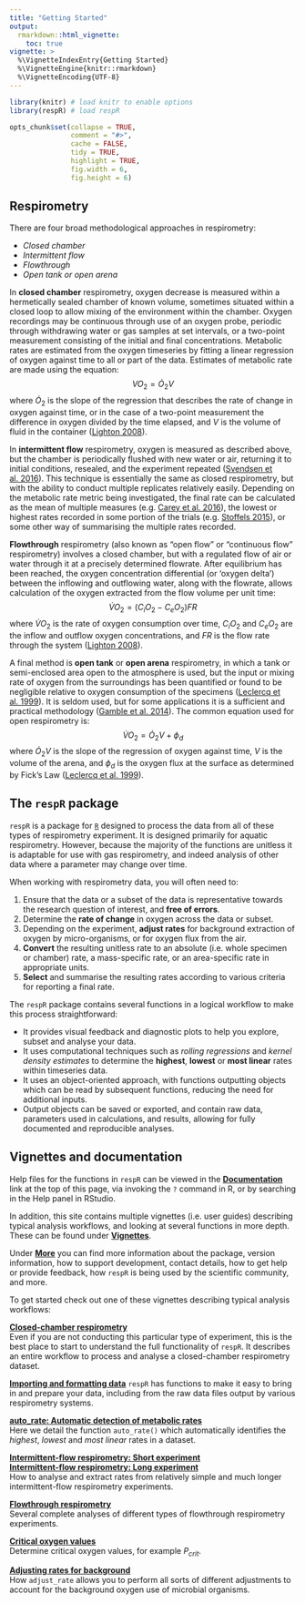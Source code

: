 ```yaml
---
title: "Getting Started"
output: 
  rmarkdown::html_vignette:
    toc: true
vignette: >
  %\VignetteIndexEntry{Getting Started}
  %\VignetteEngine{knitr::rmarkdown}
  %\VignetteEncoding{UTF-8}
---
```


```r
library(knitr) # load knitr to enable options
library(respR) # load respR

opts_chunk$set(collapse = TRUE, 
               comment = "#>", 
               cache = FALSE, 
               tidy = TRUE, 
               highlight = TRUE, 
               fig.width = 6, 
               fig.height = 6)
```

## Respirometry

There are four broad methodological approaches in respirometry: 

- *Closed chamber* 
- *Intermittent flow* 
- *Flowthrough* 
- *Open tank or open arena*

In **closed chamber** respirometry, oxygen decrease is measured within a hermetically sealed chamber of known volume, sometimes situated within a closed loop to allow mixing of the environment within the chamber. Oxygen recordings may be continuous through use of an oxygen probe, periodic through withdrawing water or gas samples at set intervals, or a two-point measurement consisting of the initial and final concentrations. Metabolic rates are estimated from the oxygen timeseries by fitting a linear regression of oxygen against time to all or part of the data. Estimates of metabolic rate are made using the equation: $$VO_2 = \dot O_2V$$ where $\dot O_2$ is the slope of the regression that describes the rate of change in oxygen against time, or in the case of a two-point measurement the difference in oxygen divided by the time elapsed, and $V$ is the volume of fluid in the container ([Lighton 2008](https://januarharianto.github.io/respR/articles/refs.html#references)).

In **intermittent flow** respirometry, oxygen is measured as described above, but the chamber is periodically flushed with new water or air, returning it to initial conditions, resealed, and the experiment repeated ([Svendsen et al. 2016](https://januarharianto.github.io/respR/articles/refs.html#references)). This technique is essentially the same as closed respirometry, but with the ability to conduct multiple replicates relatively easily. Depending on the metabolic rate metric being investigated, the final rate can be calculated as the mean of multiple measures (e.g. [Carey et al. 2016](https://januarharianto.github.io/respR/articles/refs.html#references)), the lowest or highest rates recorded in some portion of the trials (e.g. [Stoffels 2015](https://januarharianto.github.io/respR/articles/refs.html#references)), or some other way of summarising the multiple rates recorded.

**Flowthrough** respirometry (also known as "open flow" or "continuous flow" respirometry) involves a closed chamber, but with a regulated flow of air or water through it at a precisely determined flowrate. After equilibrium has been reached, the oxygen concentration differential (or 'oxygen delta') between the inflowing and outflowing water, along with the flowrate, allows calculation of the oxygen extracted from the flow volume per unit time: $$\dot{V}O_2 = (C_iO_2 - C_eO_2)FR$$ where $\dot{V}O_2$ is the rate of oxygen consumption over time, $C_iO_2$ and $C_eO_2$ are the inflow and outflow oxygen concentrations, and $FR$ is the flow rate through the system ([Lighton 2008](https://januarharianto.github.io/respR/articles/refs.html#references)).

A final method is **open tank** or **open arena** respirometry, in which a tank or semi-enclosed area open to the atmosphere is used, but the input or mixing rate of oxygen from the surroundings has been quantified or found to be negligible relative to oxygen consumption of the specimens ([Leclercq et al. 1999](https://januarharianto.github.io/respR/articles/refs.html#references)). It is seldom used, but for some applications it is a sufficient and practical methodology ([Gamble et al. 2014](https://januarharianto.github.io/respR/articles/refs.html#references)). The common equation used for open respirometry is: $$\dot{V}O_2 = \dot O_2V + \phi_d$$ where $\dot O_2V$ is the slope of the regression of oxygen against time, $V$ is the volume of the arena, and $\phi_d$ is the oxygen flux at the surface as determined by Fick's Law ([Leclercq et al. 1999](https://januarharianto.github.io/respR/articles/refs.html#references)).


## The `respR` package

`respR` is a package for [`R`](https://www.r-project.org) designed to process the data from all of these types of respirometry experiment. It is designed primarily for aquatic respirometry. However, because the majority of the functions are unitless it is adaptable for use with gas respirometry, and indeed analysis of other data where a parameter may change over time. 

When working with respirometry data, you will often need to:

1. Ensure that the data or a subset of the data is representative towards the research question of interest, and **free of errors**.
2. Determine the **rate of change** in oxygen across the data or subset.
3. Depending on the experiment, **adjust rates** for background extraction of oxygen by micro-organisms, or for oxygen flux from the air.
4. **Convert** the resulting unitless rate to an absolute (i.e. whole specimen or chamber) rate, a mass-specific rate, or an area-specific rate in appropriate units.  
5. **Select** and summarise the resulting rates according to various criteria for reporting a final rate.

The `respR` package contains several functions in a logical workflow to make this process straightforward:

- It provides visual feedback and diagnostic plots to help you explore, subset and analyse your data.
- It uses computational techniques such as *rolling regressions* and *kernel density estimates* to determine the **highest**, **lowest** or **most linear** rates within timeseries data.
- It uses an object-oriented approach, with functions outputting objects which can be read by subsequent functions, reducing the need for additional inputs.
- Output objects can be saved or exported, and contain raw data, parameters used in calculations, and results, allowing for fully documented and reproducible analyses.

## Vignettes and documentation 

Help files for the functions in `respR` can be viewed in the [**Documentation**](https://januarharianto.github.io/respR/reference/index.html) link at the top of this page, via invoking the `?` command in R, or by searching in the Help panel in RStudio. 

In addition, this site contains multiple vignettes (i.e. user guides) describing typical analysis workflows, and looking at several functions in more depth. These can be found under [**Vignettes**]().

Under [**More**]() you can find more information about the package, version information, how to support development, contact details, how to get help or provide feedback, how `respR` is being used by the scientific community, and more.

To get started check out one of these vignettes describing typical analysis workflows:

**[Closed-chamber respirometry](https://januarharianto.github.io/respR/articles/closed.html)**  
Even if you are not conducting this particular type of experiment, this is the best place to start to understand the full functionality of `respR`. It describes an entire workflow to process and analyse a closed-chamber respirometry dataset.

**[Importing and formatting data](https://januarharianto.github.io/respR/articles/importing.html)**
`respR` has functions to make it easy to bring in and prepare your data, including from the raw data files output by various respirometry systems.

**[auto_rate: Automatic detection of metabolic rates](https://januarharianto.github.io/respR/articles/auto_rate.html)**  
Here we detail the function `auto_rate()` which automatically identifies the *highest*, *lowest* and *most linear* rates in a dataset.

**[Intermittent-flow respirometry: Short experiment](https://januarharianto.github.io/respR/articles/intermittent_short.html)**  
    **[Intermittent-flow respirometry: Long experiment](https://januarharianto.github.io/respR/articles/intermittent_long.html)**  
How to analyse and extract rates from relatively simple and much longer intermittent-flow respirometry experiments.

**[Flowthrough respirometry](https://januarharianto.github.io/respR/articles/flowthrough.html)**  
Several complete analyses of different types of flowthrough respirometry experiments.

**[Critical oxygen values](https://januarharianto.github.io/respR/articles/oxycrit.html)**  
Determine critical oxygen values, for example $P_{crit}$.

**[Adjusting rates for background](https://januarharianto.github.io/respR/articles/adjust_rate.html)**  
How `adjust_rate` allows you to perform all sorts of different adjustments to account for the background oxygen use of microbial organisms. 

